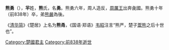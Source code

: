 {{unreferenced|time=2014-2-25}}
'''熊勇'''（{{bd|？||前838年||catIdx=X}}），'''羋'''姓，'''熊'''氏，名'''勇'''。熊勇六年，周人造反，[[周厲王|周厲王]]出奔彘國。熊勇十年（前838年）卒，弟[[熊嚴|熊嚴]]為後。

《[[清华简|清华简]]》《楚居》上名为'''熊甬'''，《国语·郑语》[[韦昭|韦昭]]注言“熊严，楚子[[鬻熊|鬻熊]]之后十世也”。

{{中国皇帝|父[[熊延|熊延]]|弟[[熊嚴|熊嚴]]|[[楚國|楚國君主]]|前847年—前838年}}
{{楚国君主}}
[[Category:楚國君主|Category:楚國君主]]
[[Category:前838年逝世|Category:前838年逝世]]